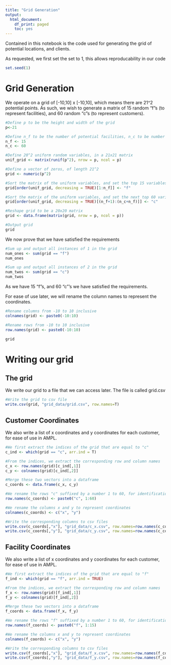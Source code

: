 ```yaml
---
title: "Grid Generation"
output:
  html_document:
    df_print: paged
    toc: yes
---
```


Contained in this notebook is the code used for generating the grid of potential locations, and clients.

As requested, we first set the set to 1, this allows reproducability in our code

```r
set.seed(1)
```

# Grid Generation

We operate on a grid of [-10,10] x [-10,10], which means there are 21^2 potential points. As such, we wish to generate a matrix of 15 random "f"s (to represent facilities), and 60 random "c"s (to represent customers). 


```r
#Define p to be the height and width of the grid
p<-21

#Define n_f to be the number of potential facilities, n_c to be number of customers
n_f <- 15
n_c <- 60

#Define 20^2 uniform random variables, in a 21x21 matrix
unif_grid <- matrix(runif(p^2), nrow = p, ncol = p)

#Define a vector of zeros, of length 21^2
grid <- numeric(p^2)

#Sort the matrix of the uniform variables, and set the top 15 variables indexes equal to f in the grid of zeros 
grid[order(unif_grid, decreasing = TRUE)[1:n_f]] <- "f"

#Sort the matrix of the uniform variables, and set the next top 60 variables indexes equal to c in the grid of zeros
grid[order(unif_grid, decreasing = TRUE)[(n_f+1):(n_c+n_f)]] <- "c"

#Reshape grid to be a 20x20 matrix
grid <- data.frame(matrix(grid, nrow = p, ncol = p))

#Output grid
grid
```

We now prove that we have satisfied the requirements

```r
#Sum up and output all instances of 1 in the grid
num_ones <- sum(grid == "f")
num_ones

#Sum up and output all instances of 2 in the grid
num_twos <- sum(grid == "c")
num_twos
```
As we have 15 "f"s, and 60 "c"'s we have satisfied the requirements.

For ease of use later, we will rename the column names to represent the coordinates.

```r
#Rename columns from -10 to 10 inclusive
colnames(grid) <- paste0(-10:10)

#Rename rows from -10 to 10 inclusive
row.names(grid) <- paste0(-10:10)

grid
```

# Writing our grid

## The grid

We write our grid to a file that we can access later. The file is called grid.csv

```r
#Write the grid to csv file
write.csv(grid, "grid_data/grid.csv", row.names=T)
```

## Customer Coordinates 

We also write a list of x coordinates and y coordinates for each customer, for ease of use in AMPL.

```r
#We first extract the indices of the grid that are equal to "c"
c_ind <- which(grid == "c", arr.ind = T)

#From the indices, we extract the corresponding row and column names
c_x <- row.names(grid)[c_ind[,1]]
c_y <- colnames(grid)[c_ind[,2]]

#Merge these two vectors into a dataframe
c_coords <- data.frame(c_x, c_y)

#We rename the rows "c" suffixed by a number 1 to 60, for identification in AMPL
row.names(c_coords) <- paste0("c", 1:60)

#We rename the columns x and y to represent coordinates
colnames(c_coords) <- c("x", "y")

#Write the corresponding columns to csv files
write.csv(c_coords[,"x"], "grid_data/c_x.csv", row.names=row.names(c_coords))
write.csv(c_coords[,"y"], "grid_data/c_y.csv", row.names=row.names(c_coords))
```


## Facility Coordinates

We also write a list of x coordinates and y coordinates for each customer, for ease of use in AMPL.

```r
#We first extract the indices of the grid that are equal to "f"
f_ind <- which(grid == "f", arr.ind = TRUE)

#From the indices, we extract the corresponding row and column names
f_x <- row.names(grid)[f_ind[,1]]
f_y <- colnames(grid)[f_ind[,2]]

#Merge these two vectors into a dataframe
f_coords <- data.frame(f_x, f_y)

#We rename the rows "f" suffixed by a number 1 to 60, for identification in AMPL
row.names(f_coords) <- paste0("f", 1:15)

#We rename the columns x and y to represent coordinates
colnames(f_coords) <- c("x", "y")

#Write the corresponding columns to csv files
write.csv(f_coords[,"x"], "grid_data/f_x.csv", row.names=row.names(f_coords))
write.csv(f_coords[,"y"], "grid_data/f_y.csv", row.names=row.names(f_coords))
```

